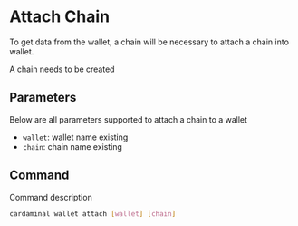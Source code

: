
# Attach Chain

To get data from the wallet, a chain will be necessary to attach a chain into wallet.

<Callout type="info"> A chain needs to be created </Callout>

## Parameters

Below are all parameters supported to attach a chain to a wallet

- `wallet`: wallet name existing
- `chain`: chain name existing

## Command

Command description

```sh
cardaminal wallet attach [wallet] [chain]
```
